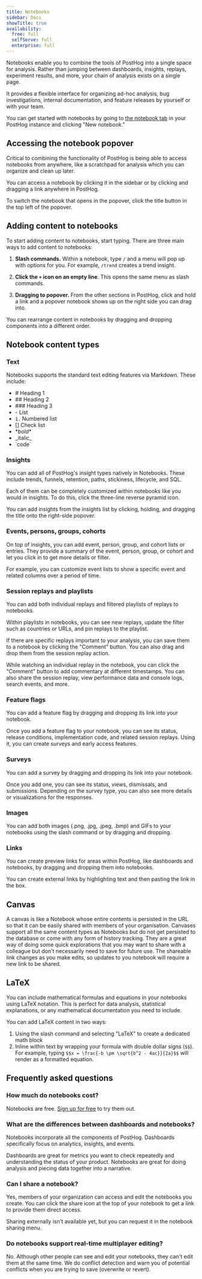 ```yaml
---
title: Notebooks
sidebar: Docs
showTitle: true
availability:
  free: full
  selfServe: full
  enterprise: full
---
```



Notebooks enable you to combine the tools of PostHog into a single space for analysis. Rather than jumping between dashboards, insights, replays, experiment results, and more, your chain of analysis exists on a single page.

It provides a flexible interface for organizing ad-hoc analysis, bug investigations, internal documentation, and feature releases by yourself or with your team.

You can get started with notebooks by going to [the notebook tab](https://app.posthog.com/notebooks) in your PostHog instance and clicking "New notebook."

## Accessing the notebook popover

Critical to combining the functionality of PostHog is being able to access notebooks from anywhere, like a scratchpad for analysis which you can organize and clean up later.

You can access a notebook by clicking it in the sidebar or by clicking and dragging a link anywhere in PostHog.

<ProductVideo
    videoLight={popoverLight} 
    videoDark={popoverDark}
    alt="Popover icon" 
    classes="rounded"
/>

To switch the notebook that opens in the popover, click the title button in the top left of the popover.

<ProductVideo
    videoLight={switchLight} 
    videoDark={switchDark}
    alt="Switch popover notebook" 
    classes="rounded"
/>

## Adding content to notebooks

To start adding content to notebooks, start typing. There are three main ways to add content to notebooks:

1. **Slash commands.** Within a notebook, type `/` and a menu will pop up with options for you. For example, `/trend` creates a trend insight.

<ProductVideo
    videoLight={slashLight} 
    videoDark={slashDark}
    alt="Slash command" 
    classes="rounded"
/>

2. **Click the `+` icon on an empty line**. This opens the same menu as slash commands.

<ProductVideo
    videoLight={plusLight} 
    videoDark={plusDark}
    alt="Plus icon" 
    classes="rounded"
/>

3. **Dragging to popover.** From the other sections in PostHog, click and hold a link and a popover notebook shows up on the right side you can drag into. 

<ProductVideo
    videoLight={dragLight} 
    videoDark={dragDark}
    alt="Drag and drop" 
    classes="rounded"
/>

You can rearrange content in notebooks by dragging and dropping components into a different order.

## Notebook content types

### Text

Notebooks supports the standard text editing features via Markdown. These include:

- \# Heading 1
- \## Heading 2
- \### Heading 3
- \- List
- `1.` Numbered list
- [] Check list
- \**bold**
- \_italic\_
- \`code\`

### Insights

You can add all of PostHog's insight types natively in Notebooks. These include trends, funnels, retention, paths, stickiness, lifecycle, and SQL.

Each of them can be completely customized within notebooks like you would in insights. To do this, click the three-line reverse pyramid icon.

<ProductVideo
    videoLight={insightsLight} 
    videoDark={insightsDark}
    alt="Insight" 
    classes="rounded"
/>

You can add insights from the insights list by clicking, holding, and dragging the title onto the right-side popover.

### Events, persons, groups, cohorts

On top of insights, you can add event, person, group, and cohort lists or entries. They provide a summary of the event, person, group, or cohort and let you click in to get more details or filter.

For example, you can customize event lists to show a specific event and related columns over a period of time. 

<ProductScreenshot
    imageLight={eventsLight} 
    imageDark={eventsDark}
    alt="Events" 
    classes="rounded"
/>

### Session replays and playlists

You can add both individual replays and filtered playlists of replays to notebooks. 

Within playlists in notebooks, you can see new replays, update the filter such as countries or URLs, and pin replays to the playlist.

If there are specific replays important to your analysis, you can save them to a notebook by clicking the "Comment" button. You can also drag and drop them from the session replay action.

<ProductVideo
    videoLight={playlistLight} 
    videoDark={playlistDark}
    alt="Playlist" 
    classes="rounded"
/>

While watching an individual replay in the notebook, you can click the "Comment" button to add commentary at different timestamps. You can also share the session replay, view performance data and console logs, search events, and more.
 
<ProductVideo
    videoLight={replayLight} 
    videoDark={replayDark}
    alt="Replay with comments" 
    classes="rounded"
/>

### Feature flags

You can add a feature flag by dragging and dropping its link into your notebook.

Once you add a feature flag to your notebook, you can see its status, release conditions, implementation code, and related session replays. Using it, you can create surveys and early access features. 

<ProductScreenshot
    imageLight={flagLight} 
    imageDark={flagDark}
    alt="Flag" 
    classes="rounded"
/>

### Surveys

You can add a survey by dragging and dropping its link into your notebook. 

Once you add one, you can see its status, views, dismissals, and submissions. Depending on the survey type, you can also see more details or visualizations for the responses. 

<ProductScreenshot
    imageLight={surveyLight} 
    imageDark={surveyDark}
    alt="Survey" 
    classes="rounded"
/>

### Images

You can add both images (.png, .jpg, .jpeg, .bmp) and GIFs to your notebooks using the slash command or by dragging and dropping. 

### Links

You can create preview links for areas within PostHog, like dashboards and notebooks, by dragging and dropping them into notebooks.

You can create external links by highlighting text and then pasting the link in the box.

## Canvas

A canvas is like a Notebook whose entire contents is persisted in the URL so that it can be easily shared with members of your organisation. Canvases support all the same content types as Notebooks but do not get persisted to the database or come with any form of history tracking. They are a great way of doing some quick explorations that you may want to share with a colleague but don't necessarily need to save for future use. The shareable link changes as you make edits, so updates to you notebook will require a new link to be shared.

## LaTeX

You can include mathematical formulas and equations in your notebooks using LaTeX notation. This is perfect for data analysis, statistical explanations, or any mathematical documentation you need to include.

You can add LaTeX content in two ways:

1. Using the slash command and selecting "LaTeX" to create a dedicated math block
2. Inline within text by wrapping your formula with double dollar signs (`$$`). For example, typing `$$x = \frac{-b \pm \sqrt{b^2 - 4ac}}{2a}$$` will render as a formatted equation.

## Frequently asked questions

### How much do notebooks cost?

Notebooks are free. [Sign up for free](https://app.posthog.com/signup) to try them out.

### What are the differences between dashboards and notebooks?

Notebooks incorporate all the components of PostHog. Dashboards specifically focus on analytics, insights, and events. 

Dashboards are great for metrics you want to check repeatedly and understanding the status of your product. Notebooks are great for doing analysis and piecing data together into a narrative.

### Can I share a notebook?

Yes, members of your organization can access and edit the notebooks you create. You can click the share icon at the top of your notebook to get a link to provide them direct access.

Sharing externally isn't available yet, but you can request it in the notebook sharing menu.

### Do notebooks support real-time multiplayer editing?

No. Although other people can see and edit your notebooks, they can't edit them at the same time. We do conflict detection and warn you of potential conflicts when you are trying to save (overwrite or revert).
